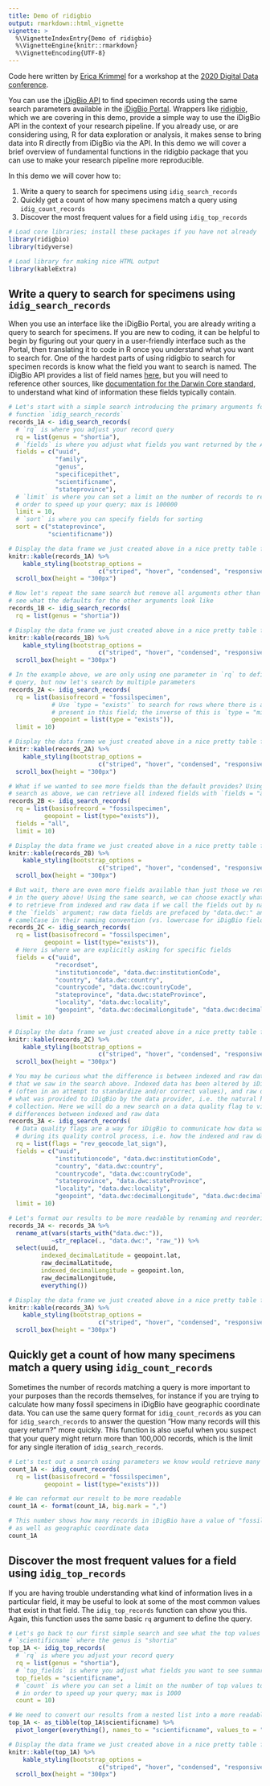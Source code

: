 ```yaml
---
title: Demo of ridigbio
output: rmarkdown::html_vignette
vignette: >
  %\VignetteIndexEntry{Demo of ridigbio}
  %\VignetteEngine{knitr::rmarkdown}
  %\VignetteEncoding{UTF-8}
---
```


Code here written by [Erica Krimmel](https://orcid.org/0000-0003-3192-0080) for a workshop at the [2020 Digital Data conference](https://bit.ly/DigiData4).

You can use the [iDigBio API](https://github.com/idigbio/idigbio-search-api/wiki) to find specimen records using the same search parameters available in the [iDigBio Portal](https://www.idigbio.org/portal/search). Wrappers like [ridigbio](https://cran.r-project.org/web/packages/ridigbio/index.html), which we are covering in this demo, provide a simple way to use the iDigBio API in the context of your research pipeline. If you already use, or are considering using, R for data exploration or analysis, it makes sense to bring data into R directly from iDigBio via the API. In this demo we will cover a brief overview of fundamental functions in the ridigbio package that you can use to make your research pipeline more reproducible.

In this demo we will cover how to:

1. Write a query to search for specimens using `idig_search_records`
2. Quickly get a count of how many specimens match a query using `idig_count_records`
3. Discover the most frequent values for a field using `idig_top_records`

```r
# Load core libraries; install these packages if you have not already
library(ridigbio)
library(tidyverse)

# Load library for making nice HTML output
library(kableExtra)
```

## Write a query to search for specimens using `idig_search_records`

When you use an interface like the iDigBio Portal, you are already writing a query to search for specimens. If you are new to coding, it can be helpful to begin by figuring out your query in a user-friendly interface such as the Portal, then translating it to code in R once you understand what you want to search for. One of the hardest parts of using ridigbio to search for specimen records is know what the field you want to search is named. The iDigBio API provides a list of field names [here](https://search.idigbio.org/v2/meta/fields/records), but you will need to reference other sources, like [documentation for the Darwin Core standard](https://dwc.tdwg.org/terms/), to understand what kind of information these fields typically contain.

```r
# Let's start with a simple search introducing the primary arguments for the
# function `idig_search_records`
records_1A <- idig_search_records(
  # `rq` is where you adjust your record query
  rq = list(genus = "shortia"),
  # `fields` is where you adjust what fields you want returned by the API
  fields = c("uuid",
             "family",
             "genus",
             "specificepithet",
             "scientificname",
             "stateprovince"),
  # `limit` is where you can set a limit on the number of records to return in
  # order to speed up your query; max is 100000
  limit = 10,
  # `sort` is where you can specify fields for sorting
  sort = c("stateprovince",
           "scientificname"))

# Display the data frame we just created above in a nice pretty table for HTML
knitr::kable(records_1A) %>% 
    kable_styling(bootstrap_options = 
                         c("striped", "hover", "condensed", "responsive")) %>% 
  scroll_box(height = "300px")
```


```r
# Now let's repeat the same search but remove all arguments other than `rq` to
# see what the defaults for the other arguments look like
records_1B <- idig_search_records(
  rq = list(genus = "shortia"))

# Display the data frame we just created above in a nice pretty table for HTML
knitr::kable(records_1B) %>% 
    kable_styling(bootstrap_options = 
                         c("striped", "hover", "condensed", "responsive")) %>% 
  scroll_box(height = "300px")
```


```r
# In the example above, we are only using one parameter in `rq` to define our
# query, but now let's search by multiple parameters
records_2A <- idig_search_records(
  rq = list(basisofrecord = "fossilspecimen",
            # Use `type = "exists"` to search for rows where there is a value
            # present in this field; the inverse of this is `type = "missing"`
            geopoint = list(type = "exists")),
  limit = 10)

# Display the data frame we just created above in a nice pretty table for HTML
knitr::kable(records_2A) %>% 
    kable_styling(bootstrap_options = 
                         c("striped", "hover", "condensed", "responsive")) %>% 
  scroll_box(height = "300px")
```


```r
# What if we wanted to see more fields than the default provides? Using the same
# search as above, we can retrieve all indexed fields with `fields = "all"`
records_2B <- idig_search_records(
  rq = list(basisofrecord = "fossilspecimen",
          geopoint = list(type="exists")),
  fields = "all",
  limit = 10)

# Display the data frame we just created above in a nice pretty table for HTML
knitr::kable(records_2B) %>% 
    kable_styling(bootstrap_options = 
                         c("striped", "hover", "condensed", "responsive")) %>% 
  scroll_box(height = "300px")
```



```r
# But wait, there are even more fields available than just those we retrieved
# in the query above! Using the same search, we can choose exactly what fields
# to retrieve from indexed and raw data if we call the fields out by name in
# the `fields` argument; raw data fields are prefaced by "data.dwc:" and use 
# camelCase in their naming convention (vs. lowercase for iDigBio fields)
records_2C <- idig_search_records(
  rq = list(basisofrecord = "fossilspecimen",
          geopoint = list(type="exists")),
  # Here is where we are explicitly asking for specific fields
  fields = c("uuid",
             "recordset",
             "institutioncode", "data.dwc:institutionCode",
             "country", "data.dwc:country",
             "countrycode", "data.dwc:countryCode",
             "stateprovince", "data.dwc:stateProvince",
             "locality", "data.dwc:locality",
             "geopoint", "data.dwc:decimalLongitude", "data.dwc:decimalLatitude"),
  limit = 10)

# Display the data frame we just created above in a nice pretty table for HTML
knitr::kable(records_2C) %>% 
    kable_styling(bootstrap_options = 
                         c("striped", "hover", "condensed", "responsive")) %>% 
  scroll_box(height = "300px")
```



```r
# You may be curious what the difference is between indexed and raw data such as
# that we saw in the search above. Indexed data has been altered by iDigBio
# (often in an attempt to standardize and/or correct values), and raw data is
# what was provided to iDigBio by the data provider, i.e. the natural history
# collection. Here we will do a new search on a data quality flag to view
# differences between indexed and raw data
records_3A <- idig_search_records(
  # Data quality flags are a way for iDigBio to communicate how data was altered
  # during its quality control process, i.e. how the indexed and raw data differ
  rq = list(flags = "rev_geocode_lat_sign"),
  fields = c("uuid",
             "institutioncode", "data.dwc:institutionCode",
             "country", "data.dwc:country",
             "countrycode", "data.dwc:countryCode",
             "stateprovince", "data.dwc:stateProvince",
             "locality", "data.dwc:locality",
             "geopoint", "data.dwc:decimalLongitude", "data.dwc:decimalLatitude"),
  limit = 10)

# Let's format our results to be more readable by renaming and reordering columns
records_3A <- records_3A %>% 
  rename_at(vars(starts_with("data.dwc:")),
            ~str_replace(., "data.dwc:", "raw_")) %>% 
  select(uuid,
         indexed_decimalLatitude = geopoint.lat,
         raw_decimalLatitude,
         indexed_decimalLongitude = geopoint.lon,
         raw_decimalLongitude,
         everything())

# Display the data frame we just created above in a nice pretty table for HTML
knitr::kable(records_3A) %>% 
    kable_styling(bootstrap_options = 
                         c("striped", "hover", "condensed", "responsive")) %>% 
  scroll_box(height = "300px")
```



## Quickly get a count of how many specimens match a query using `idig_count_records`

Sometimes the number of records matching a query is more important to your purposes than the records themselves, for instance if you are trying to calculate how many fossil specimens in iDigBio have geographic coordinate data. You can use the same query format for `idig_count_records` as you can for `idig_search_records` to answer the question "How many records will this query return?" more quickly. This function is also useful when you suspect that your query might return more than 100,000 records, which is the limit for any single iteration of `idig_search_records`.


```r
# Let's test out a search using parameters we know would retrieve many records
count_1A <- idig_count_records(
  rq = list(basisofrecord = "fossilspecimen",
          geopoint = list(type="exists")))

# We can reformat our result to be more readable
count_1A <- format(count_1A, big.mark = ",")

# This number shows how many records in iDigBio have a value of "fossilspecimen"
# as well as geographic coordinate data
count_1A
```

## Discover the most frequent values for a field using `idig_top_records`


If you are having trouble understanding what kind of information lives in a particular field, it may be useful to look at some of the most common values that exist in that field. The `idig_top_records` function can show you this. Again, this function uses the same basic `rq` argument to define the query.


```r
# Let's go back to our first simple search and see what the top values are for
# `scientificname` where the genus is "shortia"
top_1A <- idig_top_records(
  # `rq` is where you adjust your record query
  rq = list(genus = "shortia"),
  # `top_fields` is where you adjust what fields you want to see summarized
  top_fields = "scientificname",
  # `count` is where you can set a limit on the number of top values to return
  # in order to speed up your query; max is 1000
  count = 10)

# We need to convert our results from a nested list into a more readable format
top_1A <- as_tibble(top_1A$scientificname) %>% 
  pivot_longer(everything(), names_to = "scientificname", values_to = "count")

# Display the data frame we just created above in a nice pretty table for HTML
knitr::kable(top_1A) %>% 
    kable_styling(bootstrap_options = 
                         c("striped", "hover", "condensed", "responsive")) %>% 
  scroll_box(height = "300px")
```






    